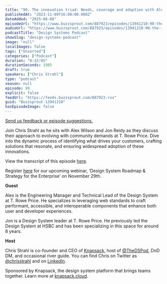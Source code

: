 ```yaml
---
title: "90. The innovation triad: Needs, coverage and adoption with Alex Wilson and Jon Reidy at T. Rowe Price"
publishedAt: "2023-11-09T16:00:00.000Z"
dateAdded: "2025-06-08"
episodeUrl: "https://www.buzzsprout.com/887923/episodes/13941210-90-the-innovation-triad-needs-coverage-and-adoption-with-alex-wilson-and-jon-reidy-at-t-rowe-price.mp3"
audioUrl: "https://www.buzzsprout.com/887923/episodes/13941210-90-the-innovation-triad-needs-coverage-and-adoption-with-alex-wilson-and-jon-reidy-at-t-rowe-price.mp3"
podcastTitle: "Design Systems Podcast"
showSlug: "design-systems-podcast"
image: "null"
localImages: false
tags: ["Unsorted"]
categories: ["Podcast"]
duration: "0:33:05"
durationSeconds: 1985
draft: true
speakers: ["Chris Strahl"]
type: "podcast"
season: null
episode: 90
explicit: false
feedUrl: "https://feeds.buzzsprout.com/887923.rss"
guid: "Buzzsprout-13941210"
hasEpisodeImage: false
---
```

[Send us feedback or episode suggestions.](https://www.buzzsprout.com/twilio/text_messages/887923/open_sms)

Join Chris Strahl as he sits with Alex Wilson and Jon Reidy as they discuss their approach to evolving with community demands at T. Rowe Price. Dive into the dynamic process of identifying what drives your customers, crafting solutions that resonate, and ensuring widespread adoption of these innovations. 

View the transcript of this episode [here](https://docs.google.com/document/d/1SXv-TLAQX83bQnIITgd2z1yGWg8kX1v-/edit).

Register [here](https://knapsack-cloud.zoom.us/webinar/register/WN_QBEWtAfSQ9WWy_AGaW086w#/registration) for our upcoming webinar, ‘Design System Roadmap & Strategy for the Enterprise’ on November 29th. 

**Guest**

Alex is the Engineering Manager and Technical Lead of the Design System at T. Rowe Price. He specializes in leveraging web standards to craft performant, accessible, and interoperable components that enhance both user and developer experiences.

Jon is a Design System leader at T. Rowe Price. He previously led the Design System at HSBC and has been specializing in this space for around 8 years.

**Host**

Chris Strahl is co-founder and CEO of [Knapsack](https://www.knapsack.cloud/), host of [@TheDSPod](https://twitter.com/thedspod), DnD DM, and occasional river guide. You can find Chris on Twitter as [@chrisstrahl](https://twitter.com/chrisstrahl) and on [LinkedIn](https://www.linkedin.com/in/chrisstrahl/).

Sponsored by Knapsack, the design system platform that brings teams together. Learn more at [knapsack.cloud](https://www.knapsack.cloud/?utm_source=podcast).
